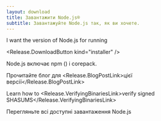 ```yaml
---
layout: download
title: Завантажити Node.js®
subtitle: Завантажуйте Node.js так, як ви хочете.
---
```


<section>
  I want the <Release.VersionDropdown /> version of Node.js for <Release.OperatingSystemDropdown exclude={["LINUX"]} /> running <Release.BitnessDropdown />

  <Release.DownloadButton kind="installer" />
</section>

<section>
  Node.js включає <LinkWithArrow href="https://npmjs.com">npm</LinkWithArrow> (<Release.NpmVersion />) і corepack.

  Прочитайте блог для <Release.BlogPostLink>цієї версії</Release.BlogPostLink>

  Learn how to <Release.VerifyingBinariesLink>verify signed SHASUMS</Release.VerifyingBinariesLink>

  Перегляньте всі доступні <LinkWithArrow href="https://nodejs.org/dist/">завантаження</LinkWithArrow> Node.js
</section>

